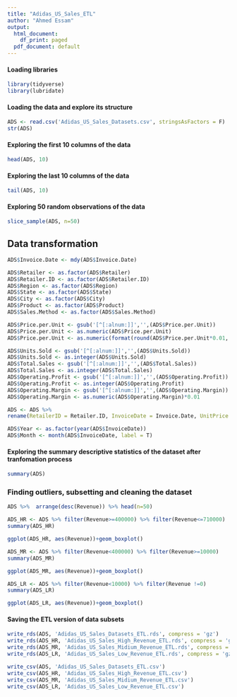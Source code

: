 ```yaml
---
title: "Adidas_US_Sales_ETL"
author: "Ahmed Essam"
output:
  html_document:
    df_print: paged
  pdf_document: default
---
```


#### Loading libraries
```r
library(tidyverse)
library(lubridate)
```

#### Loading the data and explore its structure
```r
ADS <- read.csv('Adidas_US_Sales_Datasets.csv', stringsAsFactors = F)
str(ADS)
```

#### Exploring the first 10 columns of the data
```r
head(ADS, 10)
```

#### Exploring the last 10 columns of the data
```r
tail(ADS, 10)
```

#### Exploring 50 random observations of the data
```r
slice_sample(ADS, n=50)
```

## Data transformation
```r
ADS$Invoice.Date <- mdy(ADS$Invoice.Date)
```

```r
ADS$Retailer <- as.factor(ADS$Retailer)
ADS$Retailer.ID <- as.factor(ADS$Retailer.ID)
ADS$Region <- as.factor(ADS$Region)
ADS$State <- as.factor(ADS$State)
ADS$City <- as.factor(ADS$City)
ADS$Product <- as.factor(ADS$Product)
ADS$Sales.Method <- as.factor(ADS$Sales.Method)
```

```r
ADS$Price.per.Unit <- gsub('[^[:alnum:]]','',(ADS$Price.per.Unit))
ADS$Price.per.Unit <- as.numeric(ADS$Price.per.Unit)
ADS$Price.per.Unit <- as.numeric(format(round(ADS$Price.per.Unit*0.01, 2), nsmall=2))
```

```r
ADS$Units.Sold <- gsub('[^[:alnum:]]','',(ADS$Units.Sold))
ADS$Units.Sold <- as.integer(ADS$Units.Sold)
ADS$Total.Sales <- gsub('[^[:alnum:]]','',(ADS$Total.Sales))
ADS$Total.Sales <- as.integer(ADS$Total.Sales)
ADS$Operating.Profit <- gsub('[^[:alnum:]]','',(ADS$Operating.Profit))
ADS$Operating.Profit <- as.integer(ADS$Operating.Profit)
ADS$Operating.Margin <- gsub('[^[:alnum:]]','',(ADS$Operating.Margin))
ADS$Operating.Margin <- as.numeric(ADS$Operating.Margin)*0.01
```

```r
ADS <- ADS %>%
rename(RetailerID = Retailer.ID, InvoiceDate = Invoice.Date, UnitPrice = Price.per.Unit, Quantity = Units.Sold, Revenue = Total.Sales, OP = Operating.Profit, OPM = Operating.Margin, Method = Sales.Method)
```

```r
ADS$Year <- as.factor(year(ADS$InvoiceDate))
ADS$Month <- month(ADS$InvoiceDate, label = T)
```

#### Exploring the summary descriptive statistics of the dataset after tranfomation process
```r
summary(ADS)
```

### Finding outliers, subsetting and cleaning the dataset
```r
ADS %>%  arrange(desc(Revenue)) %>% head(n=50)
```

```r
ADS_HR <- ADS %>% filter(Revenue>=400000) %>% filter(Revenue<=710000)
summary(ADS_HR)
```

```r
ggplot(ADS_HR, aes(Revenue))+geom_boxplot()
```

```r
ADS_MR <- ADS %>% filter(Revenue<400000) %>% filter(Revenue>=10000)
summary(ADS_MR)
```

```r
ggplot(ADS_MR, aes(Revenue))+geom_boxplot()
```

```r
ADS_LR <- ADS %>% filter(Revenue<10000) %>% filter(Revenue !=0)
summary(ADS_LR)
```

```r
ggplot(ADS_LR, aes(Revenue))+geom_boxplot()
```

#### Saving the ETL version of data subsets
```r
write_rds(ADS, 'Adidas_US_Sales_Datasets_ETL.rds', compress = 'gz')
write_rds(ADS_HR, 'Adidas_US_Sales_High_Revenue_ETL.rds', compress = 'gz')
write_rds(ADS_MR, 'Adidas_US_Sales_Midium_Revenue_ETL.rds', compress = 'gz')
write_rds(ADS_LR, 'Adidas_US_Sales_Low_Revenue_ETL.rds', compress = 'gz')
```

```r
write_csv(ADS, 'Adidas_US_Sales_Datasets_ETL.csv')
write_csv(ADS_HR, 'Adidas_US_Sales_High_Revenue_ETL.csv')
write_csv(ADS_MR, 'Adidas_US_Sales_Midium_Revenue_ETL.csv')
write_csv(ADS_LR, 'Adidas_US_Sales_Low_Revenue_ETL.csv')
```




